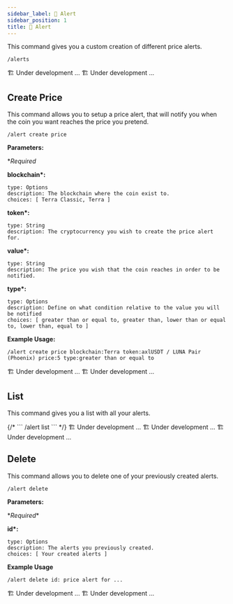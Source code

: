 ```yaml
---
sidebar_label: 🔔 Alert
sidebar_position: 1
title: 🔔 Alert
---
```


<!-- Imports -->


<!-- Documentation -->

This command gives you a custom creation of different price alerts.

<Tabs groupId="platforms">
<TabItem value="discord" label="Discord" default>

```
/alerts
```

</TabItem>

<TabItem value="telegram" label="Telegram">
  🏗️ Under development ...
</TabItem>

<TabItem value="twitter" label="Twitter">
    🏗️ Under development ...
</TabItem>
</Tabs>

## Create Price

This command allows you to setup a price alert, that will notify you when the coin you want reaches the price you pretend.

<Tabs groupId="platforms">
<TabItem value="discord" label="Discord" default>

```
/alert create price
```

<p>
  <strong>Parameters:</strong>
</p>

\*_Required_

**blockchain\*:**

    type: Options
    description: The blockchain where the coin exist to.
    choices: [ Terra Classic, Terra ]

**token\*:**

    type: String
    description: The cryptocurrency you wish to create the price alert for.

**value\*:**

    type: String
    description: The price you wish that the coin reaches in order to be notified.

**type\*:**

    type: Options
    description: Define on what condition relative to the value you will be notified
    choices: [ greater than or equal to, greater than, lower than or equal to, lower than, equal to ]

**Example Usage:**

```
/alert create price blockchain:Terra token:axlUSDT / LUNA Pair (Phoenix) price:5 type:greater than or equal to
```

</TabItem>

<TabItem value="telegram" label="Telegram">
  🏗️ Under development ...
</TabItem>

<TabItem value="twitter" label="Twitter">
    🏗️ Under development ...
</TabItem>
</Tabs>

## List

This command gives you a list with all your alerts.

<Tabs groupId="platforms">
  <TabItem value="discord" label="Discord" default>
    {/*
```
/alert list 
```
*/}
    🏗️ Under development ...
  </TabItem>
  <TabItem value="telegram" label="Telegram">
    🏗️ Under development ...
  </TabItem>
  <TabItem value="twitter" label="Twitter">
    🏗️ Under development ...
  </TabItem>
</Tabs>

## Delete

This command allows you to delete one of your previously created alerts.

<Tabs groupId="platforms">
<TabItem value="discord" label="Discord" default>

```
/alert delete
```

<p>
  <strong>Parameters:</strong>
</p>

\*_Required_\*

**id\*:**

    type: Options
    description: The alerts you previously created.
    choices: [ Your created alerts ]

**Example Usage**

```
/alert delete id: price alert for ...
```

</TabItem>
<TabItem value="telegram" label="Telegram">
🏗️ Under development ...
</TabItem>
<TabItem value="twitter" label="Twitter">
    🏗️ Under development ...
</TabItem>
</Tabs>
